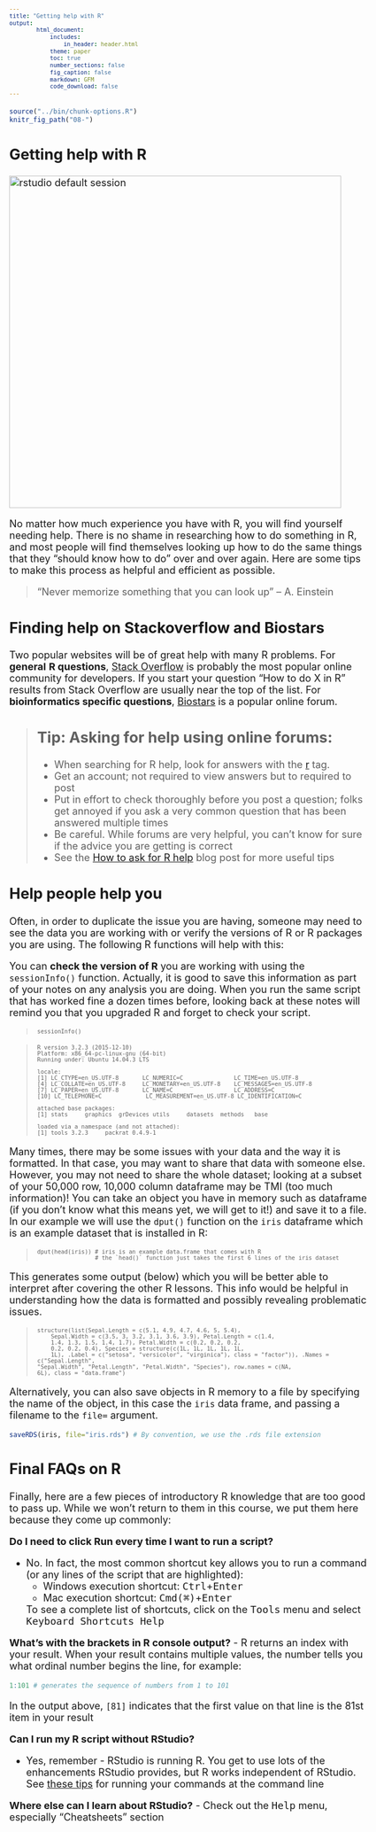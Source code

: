 ```yaml
---
title: "Getting help with R"
output:
        html_document:
            includes:
                in_header: header.html
            theme: paper
            toc: true
            number_sections: false
            fig_caption: false
            markdown: GFM
            code_download: false
---
```


<style type="text/css">

body, td {
   font-size: 18px;
}
code.r{
  font-size: 12px;
}
pre {
  font-size: 12px
}

</style>

```r
source("../bin/chunk-options.R")
knitr_fig_path("08-")
```


## Getting help with R

<img src="images/oreilly_book_covers.png" alt="rstudio default session" style="width: 600px;"/>

No matter how much experience you have with R, you will find yourself needing help. There is no shame in researching how to do something in R, and most people will find themselves looking up how to do the same things that they "should know how to do" over and over again. Here are some tips to make this process as helpful and efficient as possible.

> "Never memorize something that you can look up"
> -- A. Einstein

## Finding help on Stackoverflow and Biostars

Two popular websites will be of great help with many R problems. For **general** **R questions**, [Stack Overflow](https://stackoverflow.com/) is probably the most popular online community for developers. If you start your question "How to do X in R" results from Stack Overflow are usually near the top of the list. For **bioinformatics specific questions**, [Biostars](https://www.biostars.org/) is a popular online forum.

> ## Tip: Asking for help using online forums:
>
> - When searching for R help, look for answers with the [r](https://stackoverflow.com/questions/tagged/r) tag.
> - Get an account; not required to view answers but to required to post
> - Put in effort to check thoroughly before you post a question; folks get annoyed if you ask a very common question that has been answered multiple times
> - Be careful. While forums are very helpful, you can't know for sure if the advice you are getting is correct
> - See the [How to ask for R help](http://blog.revolutionanalytics.com/2014/01/how-to-ask-for-r-help.html) blog post for more useful tips
>


## Help people help you

Often, in order to duplicate the issue you are having, someone may need to see the data you are working with or verify the versions of R or R packages you are using. The following R functions will help with this:

You can **check the version of R** you are working with using the `sessionInfo()` function. Actually, it is good to save this information as part of your notes on any analysis you are doing. When you run the same script that has worked fine a dozen times before, looking back at these notes will remind you that you upgraded R and forget to check your script.


> ~~~
> sessionInfo()
> ~~~

> ~~~
> R version 3.2.3 (2015-12-10)
> Platform: x86_64-pc-linux-gnu (64-bit)
> Running under: Ubuntu 14.04.3 LTS
>
> locale:
> [1] LC_CTYPE=en_US.UTF-8       LC_NUMERIC=C               LC_TIME=en_US.UTF-8
> [4] LC_COLLATE=en_US.UTF-8     LC_MONETARY=en_US.UTF-8    LC_MESSAGES=en_US.UTF-8
> [7] LC_PAPER=en_US.UTF-8       LC_NAME=C                  LC_ADDRESS=C
> [10] LC_TELEPHONE=C             LC_MEASUREMENT=en_US.UTF-8 LC_IDENTIFICATION=C
>
> attached base packages:
> [1] stats     graphics  grDevices utils     datasets  methods   base
>
> loaded via a namespace (and not attached):
> [1] tools_3.2.3     packrat_0.4.9-1
> ~~~


Many times, there may be some issues with your data and the way it is formatted. In that case, you may want to share that data with someone else. However, you may not need to share the whole dataset; looking at a subset of your 50,000 row, 10,000 column dataframe may be TMI (too much information)! You can take an object you have in memory such as dataframe (if you don't know what this means yet, we will get to it!) and save it to a file. In our example we will use the `dput()` function on the `iris` dataframe which is an example dataset that is installed in R:


> ~~~
> dput(head(iris)) # iris is an example data.frame that comes with R
>                  # the `head()` function just takes the first 6 lines of the iris dataset
> ~~~

This generates some output (below) which you will be better able to interpret after covering the other R lessons. This info would be helpful in understanding how the data is formatted and possibly revealing problematic issues.

> ~~~
> structure(list(Sepal.Length = c(5.1, 4.9, 4.7, 4.6, 5, 5.4),
>     Sepal.Width = c(3.5, 3, 3.2, 3.1, 3.6, 3.9), Petal.Length = c(1.4,
>     1.4, 1.3, 1.5, 1.4, 1.7), Petal.Width = c(0.2, 0.2, 0.2,
>     0.2, 0.2, 0.4), Species = structure(c(1L, 1L, 1L, 1L, 1L,
>     1L), .Label = c("setosa", "versicolor", "virginica"), class = "factor")), .Names = c("Sepal.Length",
> "Sepal.Width", "Petal.Length", "Petal.Width", "Species"), row.names = c(NA,
> 6L), class = "data.frame")
> ~~~


Alternatively, you can also save objects in R memory to a file by specifying the name of the object, in this case the `iris` data frame, and passing a filename to the `file=` argument.

```r
saveRDS(iris, file="iris.rds") # By convention, we use the .rds file extension
```

## Final FAQs on R

Finally, here are a few pieces of introductory R knowledge that are too good to pass up. While we won't return to them in this course, we put them here because they come up commonly:

**Do I need to click Run every time I want to run a script?**

- No. In fact, the most common shortcut key allows you to run a command (or any lines of the script that are highlighted):
  - Windows execution shortcut: <KBD>Ctrl</KBD>+<KBD>Enter</KBD>
  - Mac execution shortcut: <KBD>Cmd(⌘)</KBD>+<KBD>Enter</KBD>

  To see a complete list of shortcuts, click on the <KBD>Tools</KBD> menu and select <KBD>Keyboard Shortcuts Help</KBD>

**What's with the brackets in R console output?**
- R returns an index with your result. When your result contains multiple values, the number tells you what ordinal number begins the line, for example:

```r
1:101 # generates the sequence of numbers from 1 to 101
```

In the output above, `[81]` indicates that the first value on that line is the 81st item in your result



**Can I run my R script without RStudio?**

- Yes, remember - RStudio is running R. You get to use lots of the enhancements RStudio provides, but R works independent of RStudio. See [these tips](https://support.rstudio.com/hc/en-us/articles/218012917-How-to-run-R-scripts-from-the-command-line) for running your commands at the command line


**Where else can I learn about RStudio?**
- Check out the <KBD>Help</KBD> menu, especially "Cheatsheets" section
